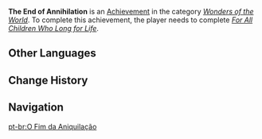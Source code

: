 {{Achievement Infobox
|id           = 81232
|order id     = 1218
|category     = Wonders of the World
|description  = Defeated Marana's Avatar, and then...
|requirements = Complete ''[[For All Children Who Long for Life]]''.
|primogems    = 5
|tracking     = 
|topic        = 
|quest        = Aranyaka
|hidden       = 1
|type         = Quest
}}
'''The End of Annihilation''' is an [[Achievement]] in the category ''[[Wonders of the World]]''. To complete this achievement, the player needs to complete ''[[For All Children Who Long for Life]]''.
<!--
==Gameplay Notes==

==Trivia==

==Video Guides==
{{EVT
|video1   = 
|caption1 = 
}}
-->
==Other Languages==
{{Other Languages
|en      = The End of Annihilation
|zhs     = 尽末了所毁灭的
|zhs_rm  = Jǐnmòle Suǒ Huǐmiède
|zht     = 盡末了所毀滅的
|zht_rm  = Jǐnmòle Suǒ Huǐmiède
|zh_tl   = 
|ja      = 最後に滅ぼすべきもの
|ja_rm   = Saigo ni Horobosu Beki Mono
|ja_tl   = 
|ko      = 마지막에 섬멸되는 것
|ko_rm   = Majimak-e Seommyeoldoeneun Geot
|ko_tl   = The One That Is Last Annihilated
|es      = Y aquello que será destruido es la muerte
|es_tl   = And That Which Will Be Destroyed Is Death
|fr      = La fin de l'annihilation
|fr_tl   = The End of Annihilation
|ru      = Конец истреблению
|ru_tl   = The End of Annihilation
|th      = ทำลายให้แหลกลาญ
|th_rm   = 
|th_tl   = 
|vi      = Cái Kết Của Sự Hủy Diệt
|vi_tl   = 
|de      = Der letzte Feind, der vernichtet wird
|de_tl   = The Last Enemy That Gets Annihilated
|id      = Akhir dari Pemusnahan
|id_tl   = The End of Annihilation
|pt      = O Fim da Aniquilação
|pt_tl   = 
|tr      = Kıyımın Sonu
|tr_tl   = 
|it      = Fine del massacro
|it_tl   = 
}}

==Change History==
{{Change History|3.0}}
<!--
==References==
{{Reflist}}
-->
==Navigation==
{{Achievement Navbox}}

[[pt-br:O Fim da Aniquilação]]